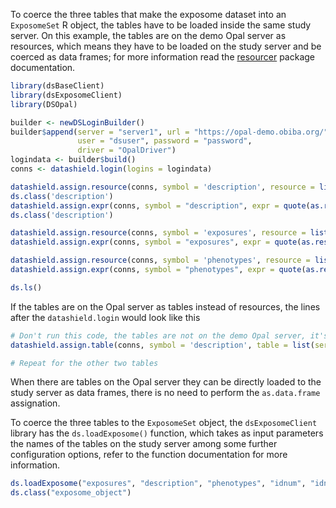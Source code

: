 To coerce the three tables that make the exposome dataset into an `ExposomeSet` R object, the tables have to be loaded inside the same study server. On this example, the tables are on the demo Opal server as resources, which means they have to be loaded on the study server and be coerced as data frames; for more information read the [resourcer](https://cran.r-project.org/web/packages/resourcer/index.html) package documentation. 

```r
library(dsBaseClient)
library(dsExposomeClient)
library(DSOpal)

builder <- newDSLoginBuilder()
builder$append(server = "server1", url = "https://opal-demo.obiba.org/",
               user = "dsuser", password = "password",
               driver = "OpalDriver")
logindata <- builder$build()
conns <- datashield.login(logins = logindata)

datashield.assign.resource(conns, symbol = 'description', resource = list(server1 = 'EXPOSOME.description'))
ds.class('description')
datashield.assign.expr(conns, symbol = "description", expr = quote(as.resource.data.frame(description)))
ds.class('description')

datashield.assign.resource(conns, symbol = 'exposures', resource = list(server1 = 'EXPOSOME.exposures'))
datashield.assign.expr(conns, symbol = "exposures", expr = quote(as.resource.data.frame(exposures)))

datashield.assign.resource(conns, symbol = 'phenotypes', resource = list(server1 = 'EXPOSOME.phenotypes'))
datashield.assign.expr(conns, symbol = "phenotypes", expr = quote(as.resource.data.frame(phenotypes)))

ds.ls()
```

If the tables are on the Opal server as tables instead of resources, the lines after the `datashield.login` would look like this

```r
# Don't run this code, the tables are not on the demo Opal server, it's just for demostration purposes
datashield.assign.table(conns, symbol = 'description', table = list(server1 = 'EXPOSOME.description_table'))

# Repeat for the other two tables
```

When there are tables on the Opal server they can be directly loaded to the study server as data frames, there is no need to perform the `as.data.frame` assignation.

To coerce the three tables to the `ExposomeSet` object, the `dsExposomeClient` library has the `ds.loadExposome()` function, which takes as input parameters the names of the tables on the study server among some further configuration options, refer to the function documentation for more information.

```r
ds.loadExposome("exposures", "description", "phenotypes", "idnum", "idnum", "Exposure", "Family", 5, FALSE, "exposome_object")
ds.class("exposome_object")
```